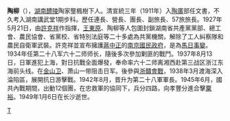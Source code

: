 {{Unreferenced|time=2016-08-02T17:36:41+00:00}}
{{Expand|time=2016-08-02T17:36:41+00:00}}
'''陶柳'''（{{bd|1890年||1949年|1月6日|}}），[[湖南|湖南]][[醴陵|醴陵]]陶家壟楓樹下人。清宣統三年（1911年）入[[陶廣|陶廣]]部任文書，不久考入湖南講武堂1期步科。歷任連長、營長、團長、副旅長、57旅旅長。1927年5月21日，由[[許克祥|許克祥]]作指揮，[[王東原|王東原]]、陶柳等人包圍封鎖湖南省共產黨黨部、總工會、農民協會、省黨校、省特別法庭等二十多處為共黨機關，解除了工人糾察隊和農民自衛軍武裝。許克祥並宣布擁護[[蔣中正|蔣中正]]的[[南京國民政府|南京國民政府]]，是為[[馬日事變|馬日事變]]。1934年任第二十八军六十二师师长，隨後多次參加剿匪的戰鬥。1937年8月13日，日軍進犯上海，對日抗戰全面爆發，奉命率六十二师离湘西赴第三战区浙江东海前头线。在[[金山卫|金山卫]]、萧山一带阻击日军。後參與[[浙贛會戰|浙贛會戰]]，1938年3月渡海深入淪陷區，展開抗日游擊戰。1942年8月，晋升为第二十八軍軍長。1945年6月，國共內戰期間，出動12個團，在忠救軍的協同下，兵分四路，向孝豐分進合擊[[粟裕|粟裕]]。1949年1月6日在长沙逝世。

[[Category:中華民國大陸時期軍事人物|T]]